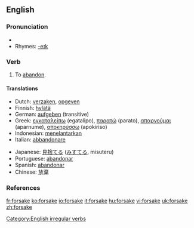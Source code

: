 ==English==

===Pronunciation===
*{{IPA|/'foɻseɪk/}}
*Rhymes: [[Rhymes:English:-eɪk|-eɪk]]

===Verb===
{{en-verb|forsakes|forsaking|forsook|forsaken}}

# To [[abandon]].

====Translations====
{{top}}
*Dutch: [[verzaken]], [[opgeven]]
*Finnish: [[hylätä]]
*German: [[aufgeben]] (transitive)
*Greek: [[εγκαταλείπω]] (egatalipo), [[παρατώ]] (parato), [[απαρνούμαι]] (aparnume), [[αποκηρύσσω]] (apokiriso)
*Indonesian: [[telantar|menelantarkan]]
*Italian: [[abbandonare]]
{{mid}}
*Japanese: [[見捨てる]] ([[みすてる]], misuteru)
*Portuguese: [[abandonar]]
*Spanish: [[abandonar]]
*Chinese: 放棄
{{bottom}}

===References===
{{R:Century 1911}}
{{R:Webster 1913}}

[[Category:English irregular verbs]]

[[fr:forsake]]
[[ko:forsake]]
[[io:forsake]]
[[it:forsake]]
[[hu:forsake]]
[[vi:forsake]]
[[uk:forsake]]
[[zh:forsake]]